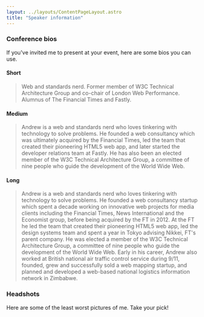 ```yaml
---
layout: ../layouts/ContentPageLayout.astro
title: "Speaker information"
---
```



### Conference bios
    
If you've invited me to present at your event, here are some bios you can use.

#### Short

> Web and standards nerd. Former member of W3C Technical Architecture Group and co-chair of London Web Performance.  Alumnus of The Financial Times and Fastly.
        
#### Medium

> Andrew is a web and standards nerd who loves tinkering with technology to solve problems. He founded a web consultancy which was ultimately acquired by the Financial Times, led the team that created their pioneering HTML5 web app, and later started the developer relations team at Fastly.  He has also been an elected member of the W3C Technical Architecture Group, a committee of nine people who guide the development of the World Wide Web.
        
#### Long

> Andrew is a web and standards nerd who loves tinkering with technology to solve problems. He founded a web consultancy startup which spent a decade working on innovative web projects for media clients including the Financial Times, News International and the Economist group, before being acquired by the FT in 2012.
> At the FT he led the team that created their pioneering HTML5 web app, led the design systems team and spent a year in Tokyo advising Nikkei, FT's parent company.  He was elected a member of the W3C Technical Architecture Group, a committee of nine people who guide the development of the World Wide Web.
>Early in his career, Andrew also worked at British national air traffic control service during 9/11, founded, grew and successfully sold a web mapping startup, and planned and developed a web-based national logistics information network in Zimbabwe.

### Headshots

Here are some of the least worst pictures of me.  Take your pick!

<ImageGallery srcPattern="/src/assets/images/headshots/*.{jpg,png}" />
